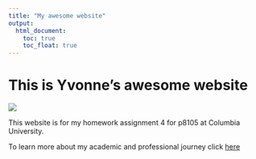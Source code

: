 ```yaml
---
title: "My awesome website"
output: 
  html_document:
    toc: true
    toc_float: true
---
```


# This is Yvonne's awesome website

![](https://media.giphy.com/media/drXGoW1iudhKw/giphy.gif)

This website is for my homework assignment 4 for p8105 at Columbia University. 

To learn more about my academic and professional journey click [here](about.html) 

